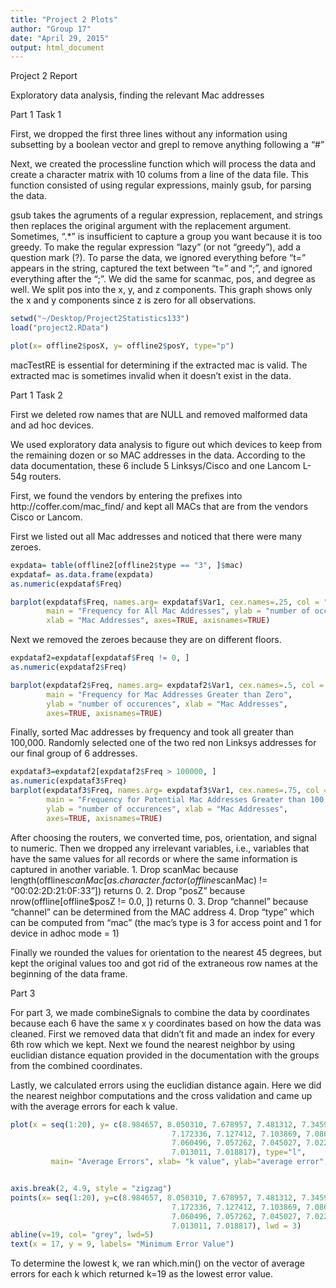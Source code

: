 ```yaml
---
title: "Project 2 Plots"
author: "Group 17"
date: "April 29, 2015"
output: html_document
---
```


Project 2 Report

Exploratory data analysis, finding the relevant Mac addresses

Part 1 Task 1 

First, we dropped the first three lines without any information using subsetting by a boolean vector and grepl to remove anything following a "#"

Next, we created the processline function which will process the data and create a character matrix with 10 colums from a line of the data file. This function consisted of using regular expressions, mainly gsub, for parsing the data. 

gsub takes the agruments of a regular expression, replacement, and strings then replaces the original argument with the replacement argument. Sometimes, ".*" is insufficient to capture a group you want because it is too greedy. To make the regular expression "lazy" (or not "greedy"), add a question mark (?). To parse the data, we ignored everything before "t=" appears in the string, captured the text between "t=" and ";", and ignored everything after the ";". We did the same for scanmac, pos, and degree as well. We split pos into the x, y, and z components. This graph shows only the x and y components since z is zero for all observations. 
  

```r
setwd("~/Desktop/Project2Statistics133")
load("project2.RData")

plot(x= offline2$posX, y= offline2$posY, type="p")


```

macTestRE is essential for determining if the extracted mac is valid. The extracted mac is sometimes invalid when it doesn't exist in the data. 
 

Part 1 Task 2 

First we deleted row names that are NULL and removed malformed data and ad hoc devices.

We used exploratory data analysis to figure out which devices to keep from the remaining dozen or so MAC addresses in the data. According to the data documentation, these 6 include 5 Linksys/Cisco and one Lancom L-54g routers.
 
First, we found the vendors by entering the prefixes into http://coffer.com/mac_find/ and kept all MACs that are from the vendors Cisco or Lancom.
 
First we listed out all Mac addresses and noticed that there were many zeroes.

```r

expdata= table(offline2[offline2$type == "3", ]$mac)
expdataf= as.data.frame(expdata)
as.numeric(expdataf$Freq)

barplot(expdataf$Freq, names.arg= expdataf$Var1, cex.names=.25, col = "slateblue1", 
        main = "Frequency for All Mac Addresses", ylab = "number of occurences", 
        xlab = "Mac Addresses", axes=TRUE, axisnames=TRUE)
```
  
Next we removed the zeroes because they are on different floors.

```r
expdataf2=expdataf[expdataf$Freq != 0, ]
as.numeric(expdataf2$Freq)

barplot(expdataf2$Freq, names.arg= expdataf2$Var1, cex.names=.5, col = "slateblue2", 
        main = "Frequency for Mac Addresses Greater than Zero", 
        ylab = "number of occurences", xlab = "Mac Addresses", 
        axes=TRUE, axisnames=TRUE)
```  
 
Finally, sorted Mac addresses by frequency and took all greater than 100,000. Randomly selected one of the two red non Linksys addresses for our final group of 6 addresses. 

```r
expdataf3=expdataf2[expdataf2$Freq > 100000, ]
as.numeric(expdataf3$Freq)
barplot(expdataf3$Freq, names.arg= expdataf3$Var1, cex.names=.75, col = c("red", "red", "slateblue3", "slateblue3", "slateblue3", "slateblue3", "slateblue3"), 
        main = "Frequency for Potential Mac Addresses Greater than 100,000", 
        ylab = "number of occurences", xlab = "Mac Addresses", 
        axes=TRUE, axisnames=TRUE)


```
 
After choosing the routers, we converted time, pos, orientation, and signal to numeric. Then we dropped any irrelevant variables, i.e., variables that have the same values for all records or where the same information is captured in another variable.
1. Drop scanMac because length(offline$scanMac[as.character.factor(offline$scanMac) != "00:02:2D:21:0F:33"]) returns 0.
2. Drop "posZ" because nrow(offline[offline$posZ != 0.0, ]) returns 0.
3. Drop "channel" because "channel" can be determined from the MAC address
4. Drop "type" which can be computed from "mac" (the mac's type is 3 for access point and 1 for device in adhoc mode = 1)
  
Finally we rounded the values for orientation to the nearest 45 degrees, but kept the original values too and got rid of the extraneous row names at the beginning of the data frame.

Part 3

For part 3, we made combineSignals to combine the data by coordinates because each 6 have the same x y coordinates based on how the data was cleaned. First we removed data that didn't fit and made an index for every 6th row which we kept. Next we found the nearest neighbor by using euclidian distance equation provided in the documentation with the groups from the combined coordinates. 

Lastly, we calculated errors using the euclidian distance again. Here we did the nearest neighbor computations and the cross validation and came up with the average errors for each k value.

```r

plot(x = seq(1:20), y= c(8.984657, 8.050310, 7.678957, 7.481312, 7.345998, 7.236572, 
                                    7.172336, 7.127412, 7.103869, 7.086165, 7.082385, 7.072182, 
                                    7.060496, 7.057262, 7.045027, 7.022970, 7.021125, 7.019217,
                                    7.013011, 7.018817), type="l",
         main= "Average Errors", xlab= "k value", ylab="average error", lwd = 3, ylim = c(5,10))


axis.break(2, 4.9, style = "zigzag")
points(x= seq(1:20), y=c(8.984657, 8.050310, 7.678957, 7.481312, 7.345998, 7.236572, 
                                    7.172336, 7.127412, 7.103869, 7.086165, 7.082385, 7.072182, 
                                    7.060496, 7.057262, 7.045027, 7.022970, 7.021125, 7.019217,
                                    7.013011, 7.018817), lwd = 3)
abline(v=19, col= "grey", lwd=5)
text(x = 17, y = 9, labels= "Minimum Error Value")


```

To determine the lowest k, we ran which.min() on the vector of average errors for each k which returned k=19 as the lowest error value.

